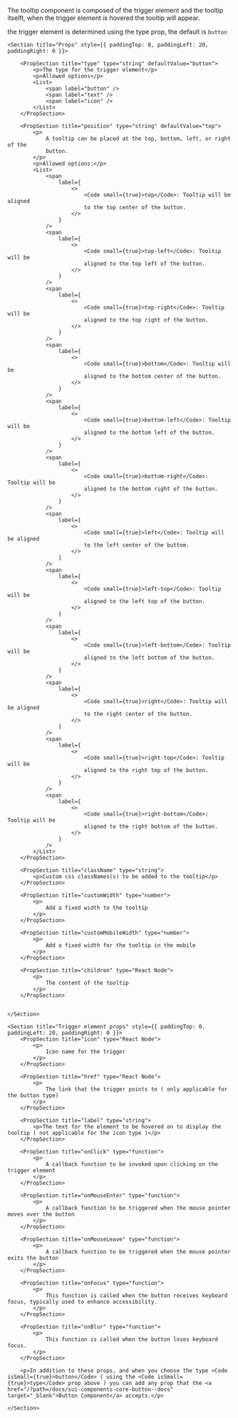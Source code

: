 
<PackageInstallGuide packageName="@wpmudev/sui-tooltip" />

<Section title="Props" border={true}>
	<p>
		The tooltip component is composed of the trigger element and the tooltip itselft, when the trigger element is hovered the tooltip will appear.
	</p>
	<p> the trigger element is determined using the type prop, the default is <Code isSmall={true}>button</Code></p>
	
	<Section title="Props" style={{ paddingTop: 0, paddingLeft: 20, paddingRight: 0 }}>
		
		<PropSection title="type" type="string" defaultValue="button">
			<p>The type for the trigger element</p>
			<p>Allowed options</p>
			<List>
				<span label="button" />
				<span label="text" />
				<span label="icon" />
			</List>
		</PropSection>
		
		<PropSection title="position" type="string" defaultValue="top">
			<p>
				A tooltip can be placed at the top, bottom, left, or right of the
				button.
			</p>
			<p>Allowed options:</p>
			<List>
				<span
					label={
						<>
							<Code small={true}>top</Code>: Tooltip will be aligned
							to the top center of the button.
						</>
					}
				/>
				<span
					label={
						<>
							<Code small={true}>top-left</Code>: Tooltip will be
							aligned to the top left of the button.
						</>
					}
				/>
				<span
					label={
						<>
							<Code small={true}>top-right</Code>: Tooltip will be
							aligned to the top right of the button.
						</>
					}
				/>
				<span
					label={
						<>
							<Code small={true}>bottom</Code>: Tooltip will be
							aligned to the bottom center of the button.
						</>
					}
				/>
				<span
					label={
						<>
							<Code small={true}>bottom-left</Code>: Tooltip will be
							aligned to the bottom left of the button.
						</>
					}
				/>
				<span
					label={
						<>
							<Code small={true}>bottom-right</Code>: Tooltip will be
							aligned to the bottom right of the button.
						</>
					}
				/>
				<span
					label={
						<>
							<Code small={true}>left</Code>: Tooltip will be aligned
							to the left center of the buttom.
						</>
					}
				/>
				<span
					label={
						<>
							<Code small={true}>left-top</Code>: Tooltip will be
							aligned to the left top of the button.
						</>
					}
				/>
				<span
					label={
						<>
							<Code small={true}>left-bottom</Code>: Tooltip will be
							aligned to the left bottom of the button.
						</>
					}
				/>
				<span
					label={
						<>
							<Code small={true}>right</Code>: Tooltip will be aligned
							to the right center of the button.
						</>
					}
				/>
				<span
					label={
						<>
							<Code small={true}>right-top</Code>: Tooltip will be
							aligned to the right top of the button.
						</>
					}
				/>
				<span
					label={
						<>
							<Code small={true}>right-bottom</Code>: Tooltip will be
							aligned to the right bottom of the button.
						</>
					}
				/>
			</List>
		</PropSection>
		
		<PropSection title="className" type="string">
			<p>Custom css classNames(s) to be added to the tooltip</p>
		</PropSection>
		
		<PropSection title="customWidth" type="number">
			<p>
				Add a fixed width to the tooltip
			</p>
		</PropSection>
		
		<PropSection title="customMobileWidth" type="number">
			<p>
				Add a fixed width for the tooltip in the mobile
			</p>
		</PropSection>
		
		<PropSection title="children" type="React Node">
			<p>
				The content of the tooltip
			</p>
		</PropSection>
		
		
	</Section>
	
	<Section title="Trigger element props" style={{ paddingTop: 0, paddingLeft: 20, paddingRight: 0 }}>
		<PropSection title="icon" type="React Node">
			<p>
				Icon name for the trigger
			</p>
		</PropSection>

		<PropSection title="href" type="React Node">
			<p>
				The link that the trigger points to ( only applicable for the button type)
			</p>
		</PropSection>

		<PropSection title="label" type="string">
			<p>The text for the element to be hovered on to display the tooltip ( not applicable for the icon type )</p>
		</PropSection>

		<PropSection title="onClick" type="function">
			<p>
				A callback function to be invoked upon clicking on the trigger element
			</p>
		</PropSection>
		
		<PropSection title="onMouseEnter" type="function">
			<p>
				A callback function to be triggered when the mouse pointer moves over the button
			</p>
		</PropSection>
		
		<PropSection title="onMouseLeave" type="function">
			<p>
				A callback function to be triggered when the mouse pointer exits the button
			</p>
		</PropSection>
		
		<PropSection title="onFocus" type="function">
			<p>
				This function is called when the button receives keyboard focus, typically used to enhance accessibility.
			</p>
		</PropSection>
		
		<PropSection title="onBlur" type="function">
			<p>
				This function is called when the button loses keyboard focus.
			</p>
		</PropSection>
		
		<p>In addition to these props, and when you choose the type <Code isSmall={true}>button</Code> ( using the <Code isSmall={true}>type</Code> prop above ) you can add any prop that the <a href="/?path=/docs/sui-components-core-button--docs" target="_blank">Button Component</a> accepts.</p>
		
	</Section>
</Section>
